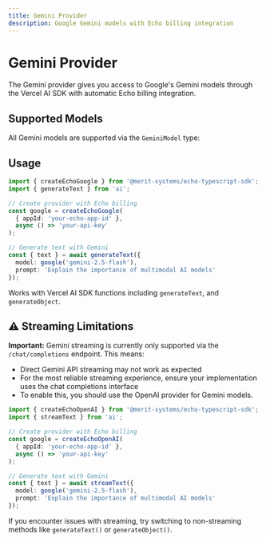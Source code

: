 ```yaml
---
title: Gemini Provider
description: Google Gemini models with Echo billing integration
---
```


# Gemini Provider

The Gemini provider gives you access to Google's Gemini models through the Vercel AI SDK with automatic Echo billing integration.

## Supported Models

All Gemini models are supported via the `GeminiModel` type:

<ModelTable 
  path="../echo-typescript-sdk/src/supported-models/chat/gemini.ts" 
  name="GeminiModel" 
/>

## Usage

```typescript
import { createEchoGoogle } from '@merit-systems/echo-typescript-sdk';
import { generateText } from 'ai';

// Create provider with Echo billing
const google = createEchoGoogle(
  { appId: 'your-echo-app-id' },
  async () => 'your-api-key'
);

// Generate text with Gemini
const { text } = await generateText({
  model: google('gemini-2.5-flash'),
  prompt: 'Explain the importance of multimodal AI models'
});
```

Works with Vercel AI SDK functions including `generateText`, and `generateObject`.

## ⚠️ Streaming Limitations

**Important:** Gemini streaming is currently only supported via the `/chat/completions` endpoint. This means:

- Direct Gemini API streaming may not work as expected
- For the most reliable streaming experience, ensure your implementation uses the chat completions interface
- To enable this, you should use the OpenAI provider for Gemini models.

```typescript
import { createEchoOpenAI } from '@merit-systems/echo-typescript-sdk';
import { streamText } from 'ai';

// Create provider with Echo billing
const google = createEchoOpenAI(
  { appId: 'your-echo-app-id' },
  async () => 'your-api-key'
);

// Generate text with Gemini
const { text } = await streamText({
  model: google('gemini-2.5-flash'),
  prompt: 'Explain the importance of multimodal AI models'
});
```


If you encounter issues with streaming, try switching to non-streaming methods like `generateText()` or `generateObject()`.





